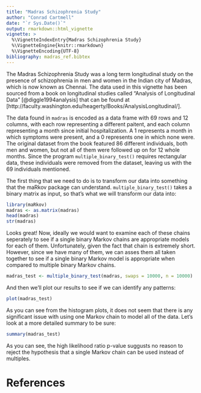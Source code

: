 ```yaml
---
title: "Madras Schizophrenia Study"
author: "Conrad Cartmell"
date: "`r Sys.Date()`"
output: rmarkdown::html_vignette
vignette: >
  %\VignetteIndexEntry{Madras Schizophrenia Study}
  %\VignetteEngine{knitr::rmarkdown}
  %\VignetteEncoding{UTF-8}
bibliography: madras_ref.bibtex
---
```

The Madras Schizophrenia Study was a long term longitudinal study on the presence of schizophrenia in men and women in the Indian city of Madras, which is now known as Chennai. The data used in this vignette has been sourced from a book on longitudinal studies called "Analysis of Longitudinal Data" [@diggle1994analysis] that can be found at [http://faculty.washington.edu/heagerty/Books/AnalysisLongitudinal/].

The data found in `madras` is encoded as a data frame with 69 rows and 12 columns, with each row representing a different paitent, and each column representing a month since initial hospitalization. A 1 represents a month in which symptoms were present, and a 0 represents one in which none were. The original dataset from the book featured 86 different individuals, both men and women, but not all of them were followed up on for 12 whole months. Since the program `multiple_binary_test()` requires rectangular data, these individuals were removed from the dataset, leaving us with the 69 individuals mentioned.

The first thing that we need to do is to transform our data into something that the maRkov package can understand. `multiple_binary_test()` takes a binary matrix as input, so that's what we will transform our data into:

```r
library(maRkov)
madras <- as.matrix(madras)
head(madras)
str(madras)
```

Looks great! Now, ideally we would want to examine each of these chains seperately to see if a single binary Markov chains are appropriate models for each of them. Unfortunately, given the fact that chain is extremely short. However, since we have many of them, we can asses them all taken together to see if a single binary Markov model is appropriate when compared to multiple binary Markov chains.

```r
madras_test <- multiple_binary_test(madras, swaps = 10000, n = 10000)
```

And then we'll plot our results to see if we can identify any patterns:

```r
plot(madras_test)
```

As you can see from the histogram plots, it does not seem that there is any significant issue with using one Markov chain to model all of the data. Let's look at a more detailed summary to be sure:

```r
summary(madras_test)
```

As you can see, the high likelihood ratio p-value suggusts no reason to reject the hypothesis that a single Markov chain can be used instead of multiples.

# References
